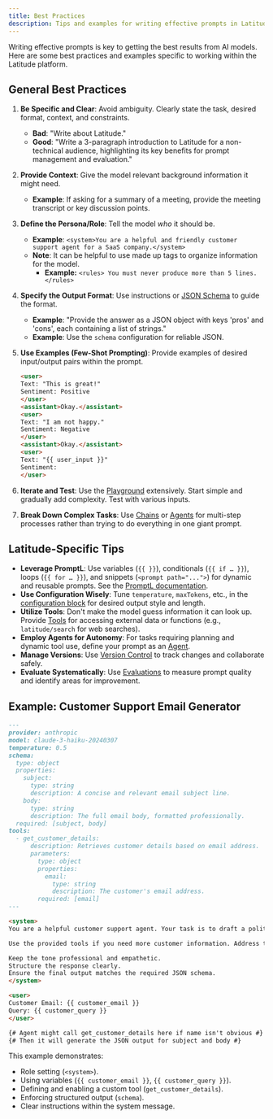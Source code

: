 ```yaml
---
title: Best Practices
description: Tips and examples for writing effective prompts in Latitude.
---
```


Writing effective prompts is key to getting the best results from AI models. Here are some best practices and examples specific to working within the Latitude platform.

## General Best Practices

1.  **Be Specific and Clear**: Avoid ambiguity. Clearly state the task, desired format, context, and constraints.

    - **Bad**: "Write about Latitude."
    - **Good**: "Write a 3-paragraph introduction to Latitude for a non-technical audience, highlighting its key benefits for prompt management and evaluation."

2.  **Provide Context**: Give the model relevant background information it might need.

    - **Example**: If asking for a summary of a meeting, provide the meeting transcript or key discussion points.

3.  **Define the Persona/Role**: Tell the model _who_ it should be.

    - **Example**: `<system>You are a helpful and friendly customer support agent for a SaaS company.</system>`
    - **Note**: It can be helpful to use made up tags to organize information for the model.
      -  **Example:**  `<rules> You must never produce more than 5 lines. </rules>`

4.  **Specify the Output Format**: Use instructions or [JSON Schema](/guides/prompt-manager/json-output) to guide the format.

    - **Example**: "Provide the answer as a JSON object with keys 'pros' and 'cons', each containing a list of strings."
    - **Example**: Use the `schema` configuration for reliable JSON.

5.  **Use Examples (Few-Shot Prompting)**: Provide examples of desired input/output pairs within the prompt.

    ```markdown
    <user>
    Text: "This is great!" 
    Sentiment: Positive
    </user>
    <assistant>Okay.</assistant>
    <user>
    Text: "I am not happy." 
    Sentiment: Negative
    </user>
    <assistant>Okay.</assistant>
    <user>
    Text: "{{ user_input }}" 
    Sentiment:
    </user>
    ```

6.  **Iterate and Test**: Use the [Playground](/guides/prompt-manager/playground) extensively. Start simple and gradually add complexity. Test with various inputs.

7.  **Break Down Complex Tasks**: Use [Chains](/promptl/advanced/chains) or [Agents](/guides/prompt-manager/agents) for multi-step processes rather than trying to do everything in one giant prompt.

## Latitude-Specific Tips

- **Leverage PromptL**: Use variables (`{{ }}`), conditionals (`{{ if … }}`), loops (`{{ for … }}`), and snippets (`<prompt path="...">`) for dynamic and reusable prompts. See the [PromptL documentation](/promptl/getting-started/introduction).
- **Use Configuration Wisely**: Tune `temperature`, `maxTokens`, etc., in the [configuration block](/guides/prompt-manager/configuration) for desired output style and length.
- **Utilize Tools**: Don't make the model guess information it can look up. Provide [Tools](/guides/prompt-manager/tools) for accessing external data or functions (e.g., `latitude/search` for web searches).
- **Employ Agents for Autonomy**: For tasks requiring planning and dynamic tool use, define your prompt as an [Agent](/guides/prompt-manager/agents).
- **Manage Versions**: Use [Version Control](/guides/prompt-manager/version-control) to track changes and collaborate safely.
- **Evaluate Systematically**: Use [Evaluations](/guides/evaluations/overview) to measure prompt quality and identify areas for improvement.

## Example: Customer Support Email Generator

```markdown
---
provider: anthropic
model: claude-3-haiku-20240307
temperature: 0.5
schema:
  type: object
  properties:
    subject:
      type: string
      description: A concise and relevant email subject line.
    body:
      type: string
      description: The full email body, formatted professionally.
  required: [subject, body]
tools:
  - get_customer_details:
      description: Retrieves customer details based on email address.
      parameters:
        type: object
        properties:
          email:
            type: string
            description: The customer's email address.
        required: [email]
---

<system>
You are a helpful customer support agent. Your task is to draft a polite and helpful email response to a customer query.

Use the provided tools if you need more customer information. Address the customer by name if available.

Keep the tone professional and empathetic.
Structure the response clearly.
Ensure the final output matches the required JSON schema.
</system>

<user>
Customer Email: {{ customer_email }}
Query: {{ customer_query }}
</user>

{# Agent might call get_customer_details here if name isn't obvious #}
{# Then it will generate the JSON output for subject and body #}
```

This example demonstrates:

- Role setting (`<system>`).
- Using variables (`{{ customer_email }}`, `{{ customer_query }}`).
- Defining and enabling a custom tool (`get_customer_details`).
- Enforcing structured output (`schema`).
- Clear instructions within the system message.
